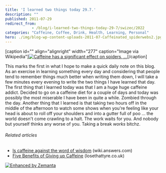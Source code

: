 ```yaml
---
title: 'I learned two things today 29.7.'
description: ""
published: 2011-07-29
redirect_from: 
            - /blog/i-learned-two-things-today-29-7/swizec/2022
categories: "Caffeine, Coffee, Drink, Health, Learning, Personal"
hero: ./img/blog-wp-content-uploads-2011-07-Caffeinated_spiderwebs2.jpg
---
```


\[caption id="" align="alignright" width="277" caption="Image via Wikipedia"][![Caffeine has a significant effect on spiders, ...](./img/blog-wp-content-uploads-2011-07-Caffeinated_spiderwebs2.jpg "Caffeine has a significant effect on spiders, ...")](http://commons.wikipedia.org/wiki/File:Caffeinated_spiderwebs.jpg)\[/caption]

This marks the first in what I hope to make a quick daily note on this blog. As an exercise in learning something every day and considering that people tend to remember things much better when writing them down, I will take a few minutes every evening to write the two things I have learned that day. The first thing that I learned today was that I am a huge huge caffeine addict. Decided to go on a caffeine diet for a couple of days and today was possibly the most miserable I have been in quite a while. Zombied through the day. Another thing that I learned is that taking two hours off in the middle of the afternoon to watch some shows when you're feeling like your head is about to roll off your shoulders and into a gutter full of poo ... the world doesn't come crawling to a halt. The work waits for you. And nobody but yourself thinks any worse of you. Taking a break _works_ bitchz.

###### Related articles

-   [Is caffeine against the word of wisdom](http://wiki.answers.com/Q/Is_caffeine_against_the_word_of_wisdom) (wiki.answers.com)
-   [Five Benefits of Giving up Caffeine](http://www.losethattyre.co.uk/five-benefits-of-giving-up-caffeine/) (losethattyre.co.uk)

[![Enhanced by Zemanta](http://img.zemanta.com/zemified_e.png?x-id=405429b1-af19-4f52-80a1-1e0caa8e1a4d)](http://www.zemanta.com/ "Enhanced by Zemanta")
